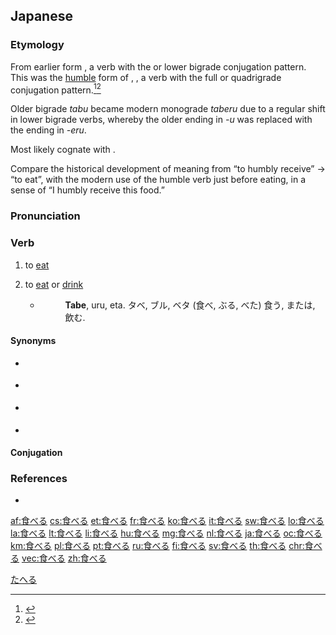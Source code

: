 ==Japanese==
{{ja-kanjitab|た|yomi=kun}}

===Etymology===
From earlier {{etyl|ojp|ja|sort=たべる}} form {{m|ja|食ぶ|tr=tabu||to (humbly) receive or get|pos=from a superior}}, a verb with the {{m|ja|下二段|tr=shimo nidan}} or lower bigrade conjugation pattern.  This was the [[humble]] form of {{m|ja|賜ぶ}}, {{m|ja|給ぶ|tr=tabu||to ([[deign]] to) give|pos=to an inferior}}, a verb with the full {{m|ja|四段|tr=yodan}} or quadrigrade conjugation pattern.<ref name="KDJ">{{R:Kokugo Dai Jiten}}</ref><ref name="DJR">{{R:Daijirin}}</ref>

Older bigrade ''tabu'' became modern monograde ''taberu'' due to a regular shift in lower bigrade verbs, whereby the older {{m|ja|終止形|tr=shūshikei||terminal form}} ending in ''-u'' was replaced with the {{m|ja|連体形|tr=rentaikei||attributive form}} ending in ''-eru''.

Most likely cognate with {{m|ja|給う|tr=tamau||to give|pos=as a superior gives a thing to, or does something for, an inferior}}.

Compare the historical development of meaning from “to humbly receive” → “to eat”, with the modern use of the humble verb {{m|ja|頂く|tr=itadaku||to receive}} just before eating, in a sense of “I humbly receive this food.”

===Pronunciation===
{{ja-pron|yomi=k|たべる|acc=2|acc_ref=DJR}}

===Verb===
{{ja-verb|たべる|type=2|tr=transitive}}

# to [[eat]]
#: {{ja-usex|今日は、寿司を食べに銀座に行きます。|^きょう は、 すし を たべ に ^ぎんざ に いきます。|I'll go to Ginza today to eat sushi.}}
#: {{ja-usex|箸で食べます。|^はし で たべます。|I eat with chopsticks.}}
# {{context|lang=ja|sort=たべる|archaic|humble}} to [[eat]] or [[drink]]
#* {{RQ:Nippo Jisho|594}}
#*: '''Tabe''', uru, eta. タベ, ブル, ベタ (食べ, ぶる, べた) 食う, または, 飲む.

====Synonyms====
{{der-top|Synonyms}}
* {{ja-r|召し上がる|めしあがる}} {{qualifier|honorific}}
* {{ja-r|食う|く.う|}} {{qualifier|male, vulgar}}
* {{ja-r|食む|はむ}} {{qualifier|of animals}}
* {{ja-r|まぼる}} {{qualifier|obsolete}}
{{der-bottom}}

====Conjugation====
{{ja-ichi|たべ}}

===References===
<references/>
* {{R:Nippo Jisho}}

[[Category:1000 Japanese basic words|たへる]]

[[af:食べる]]
[[cs:食べる]]
[[et:食べる]]
[[fr:食べる]]
[[ko:食べる]]
[[it:食べる]]
[[sw:食べる]]
[[lo:食べる]]
[[la:食べる]]
[[lt:食べる]]
[[li:食べる]]
[[hu:食べる]]
[[mg:食べる]]
[[nl:食べる]]
[[ja:食べる]]
[[oc:食べる]]
[[km:食べる]]
[[pl:食べる]]
[[pt:食べる]]
[[ru:食べる]]
[[fi:食べる]]
[[sv:食べる]]
[[th:食べる]]
[[chr:食べる]]
[[vec:食べる]]
[[zh:食べる]]